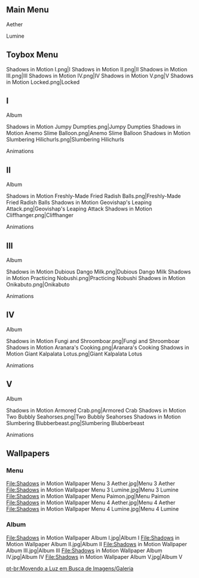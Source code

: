 {{Event Tabs}}

==Main Menu==
;Aether
{{Preview
|size     = 200px
|file1    = Shadows in Motion Menu 1 Aether
|caption1 = Menu Variant 1

|file2    = Shadows in Motion Menu 2 Aether
|caption2 = Menu Variant 2

|file3    = Shadows in Motion Menu 3 Aether
|caption3 = Menu Variant 3

|file4    = Shadows in Motion Menu 4 Aether
|caption4 = Menu Variant 4

|file5    = Shadows in Motion Menu 5 Aether
|caption5 = Menu Variant 5
}}

;Lumine
{{Preview
|size     = 200px
|file1    = Shadows in Motion Menu 1 Lumine
|caption1 = Menu Variant 1

|file2    = Shadows in Motion Menu 2 Lumine
|caption2 = Menu Variant 2

|file3    = Shadows in Motion Menu 3 Lumine
|caption3 = Menu Variant 3

|file4    = Shadows in Motion Menu 4 Lumine
|caption4 = Menu Variant 4

|file5    = Shadows in Motion Menu 5 Lumine
|caption5 = Menu Variant 5
}}

==Toybox Menu==
<gallery>
Shadows in Motion I.png|I
Shadows in Motion II.png|II
Shadows in Motion III.png|III
Shadows in Motion IV.png|IV
Shadows in Motion V.png|V
Shadows in Motion Locked.png|Locked
</gallery>

==I==
;Album
<gallery>
Shadows in Motion Jumpy Dumpties.png|Jumpy Dumpties
Shadows in Motion Anemo Slime Balloon.png|Anemo Slime Balloon
Shadows in Motion Slumbering Hilichurls.png|Slumbering Hilichurls
</gallery>

;Animations
{{Preview
|size     = 200px
|file1    = Shadows in Motion Anemo Slime Balloon
|caption1 = Anemo Slime Balloon

|file2    = Shadows in Motion Sapphire Crystalfly
|caption2 = A Sapphire cat playing with a Crystalfly
}}

==II==
;Album
<gallery>
Shadows in Motion Freshly-Made Fried Radish Balls.png|Freshly-Made Fried Radish Balls
Shadows in Motion Geovishap's Leaping Attack.png|Geovishap's Leaping Attack
Shadows in Motion Cliffhanger.png|Cliffhanger
</gallery>

;Animations
{{Preview
|size     = 200px
|file1    = Shadows in Motion Freshly-Made Fried Radish Balls
|caption1 = Freshly-Made Fried Radish Balls

|file2    = Shadows in Motion Geovishap's Leaping Attack
|caption2 = Geovishap's Leaping Attack

|file3    = Shadows in Motion Scared Large Geo Slime
|caption3 = A scared Large Geo Slime
}}

==III==
;Album
<gallery>
Shadows in Motion Dubious Dango Milk.png|Dubious Dango Milk
Shadows in Motion Practicing Nobushi.png|Practicing Nobushi
Shadows in Motion Onikabuto.png|Onikabuto
</gallery>

;Animations
{{Preview
|size     = 200px
|file1    = Shadows in Motion Dubious Dango Milk
|caption1 = Dubious Dango Milk

|file2    = Shadows in Motion Practicing Nobushi
|caption2 = Practicing Nobushi

|file3    = Shadows in Motion Onikabuto
|caption3 = Onikabuto

|file4    = Shadows in Motion Black Cat Electro Cubes
|caption4 = A black cat playing with Electro Cubes
}}

==IV==
;Album
<gallery>
Shadows in Motion Fungi and Shroomboar.png|Fungi and Shroomboar
Shadows in Motion Aranara's Cooking.png|Aranara's Cooking
Shadows in Motion Giant Kalpalata Lotus.png|Giant Kalpalata Lotus
</gallery>

;Animations
{{Preview
|size     = 200px
|file1    = Shadows in Motion Fungi and Shroomboar
|caption1 = Fungi and Shroomboar

|file2    = Shadows in Motion Aranara's Cooking
|caption2 = Aranara's Cooking

|file3    = Shadows in Motion Sumpter Beast
|caption3 = A Sumpter Beast eating a fallen apple
}}

==V==
;Album
<gallery>
Shadows in Motion Armored Crab.png|Armored Crab
Shadows in Motion Two Bubbly Seahorses.png|Two Bubbly Seahorses
Shadows in Motion Slumbering Blubberbeast.png|Slumbering Blubberbeast
</gallery>

;Animations
{{Preview
|size     = 200px
|file1    = Shadows in Motion Armored Crab
|caption1 = Armored Crab

|file2    = Shadows in Motion Two Bubbly Seahorses
|caption2 = Two Bubbly Seahorses

|file3    = Shadows in Motion Slumbering Blubberbeast
|caption3 = Slumbering Blubberbeast

|file4    = Shadows in Motion Melusine Aquabus
|caption4 = A Melusine operating an Aquabus
}}

==Wallpapers==
===Menu===
<gallery>
File:Shadows in Motion Wallpaper Menu 3 Aether.jpg|Menu 3 Aether
File:Shadows in Motion Wallpaper Menu 3 Lumine.jpg|Menu 3 Lumine
File:Shadows in Motion Wallpaper Menu Paimon.jpg|Menu Paimon
File:Shadows in Motion Wallpaper Menu 4 Aether.jpg|Menu 4 Aether
File:Shadows in Motion Wallpaper Menu 4 Lumine.jpg|Menu 4 Lumine
</gallery>
===Album===
<gallery>
File:Shadows in Motion Wallpaper Album I.jpg|Album I
File:Shadows in Motion Wallpaper Album II.jpg|Album II
File:Shadows in Motion Wallpaper Album III.jpg|Album III
File:Shadows in Motion Wallpaper Album IV.jpg|Album IV
File:Shadows in Motion Wallpaper Album V.jpg|Album V
</gallery>

[[pt-br:Movendo a Luz em Busca de Imagens/Galeria]]